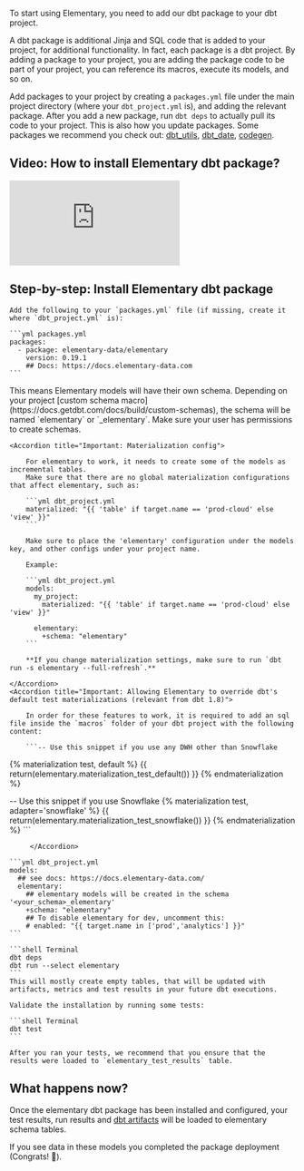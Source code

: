 To start using Elementary, you need to add our dbt package to your dbt project.

<Accordion title="What are dbt packages and packages.yml?">
A dbt package is additional Jinja and SQL code that is added to your project, for additional functionality. In fact, each package is a dbt project. By adding a package to your project, you are adding the package code to be part of your project, you can reference its macros, execute its models, and so on.

Add packages to your project by creating a `packages.yml` file under the main project directory (where your `dbt_project.yml` is), and adding the relevant package. After you add a new package, run `dbt deps` to actually pull its code to your project. This is also how you update packages.
Some packages we recommend you check out: [dbt_utils](https://github.com/dbt-labs/dbt-utils/tree/0.8.2/), [dbt_date](https://github.com/calogica/dbt-date/tree/0.5.4/), [codegen](https://github.com/dbt-labs/dbt-codegen/tree/0.5.0/).

</Accordion>

## Video: How to install Elementary dbt package?

<Frame>
  <div style={{ paddingBottom: "64.98194945848375%" }}>
    <iframe
      src="https://www.loom.com/embed/5cf1aaa0708f43a993f8a2945473c7ac"
      frameborder="0"
      webkitAllowFullscreen
      mozAllowFullScreen
      allowFullScreen
      style={{
        position: "absolute",
        top: 0,
        left: 0,
        width: "100%",
        height: "100%",
      }}
    ></iframe>
  </div>
</Frame>

## Step-by-step: Install Elementary dbt package

<Steps>
  <Step title="Add elementary to `packages.yml`">
    
    Add the following to your `packages.yml` file (if missing, create it where `dbt_project.yml` is):
    
    ```yml packages.yml
    packages:
      - package: elementary-data/elementary
        version: 0.19.1
        ## Docs: https://docs.elementary-data.com
    ```
  </Step>
  <Step title="Add to your `dbt_project.yml`">
    <Info>
        This means Elementary models will have their own schema.
        Depending on your project [custom schema macro](https://docs.getdbt.com/docs/build/custom-schemas), the schema will be named `elementary` or `<target_schema>_elementary`. 
        Make sure your user has permissions to create schemas.
    </Info>
    
    <Accordion title="Important: Materialization config">
        
        For elementary to work, it needs to create some of the models as incremental tables.
        Make sure that there are no global materialization configurations that affect elementary, such as:
        
        ```yml dbt_project.yml
        materialized: "{{ 'table' if target.name == 'prod-cloud' else 'view' }}"
        ```
        
        Make sure to place the 'elementary' configuration under the models key, and other configs under your project name.
        
        Example:
        
        ```yml dbt_project.yml
        models:
          my_project:
            materialized: "{{ 'table' if target.name == 'prod-cloud' else 'view' }}"
        
          elementary:
            +schema: "elementary"
        ```
        
        **If you change materialization settings, make sure to run `dbt run -s elementary --full-refresh`.**
        
    </Accordion>
    <Accordion title="Important: Allowing Elementary to override dbt's default test materializations (relevant from dbt 1.8)">

        In order for these features to work, it is required to add an sql file inside the `macros` folder of your dbt project with the following content:
        
        ```-- Use this snippet if you use any DWH other than Snowflake
{% materialization test, default %}
  {{ return(elementary.materialization_test_default()) }}
{% endmaterialization %}

-- Use this snippet if you use Snowflake
{% materialization test, adapter='snowflake' %}
  {{ return(elementary.materialization_test_snowflake()) }}
{% endmaterialization %}
        ```

         </Accordion>

    ```yml dbt_project.yml
    models:
      ## see docs: https://docs.elementary-data.com/
      elementary:
        ## elementary models will be created in the schema '<your_schema>_elementary'
        +schema: "elementary"
        ## To disable elementary for dev, uncomment this:
        # enabled: "{{ target.name in ['prod','analytics'] }}"
    ```

  </Step>
  <Step title="Import the package and build Elementary models">

    ```shell Terminal
    dbt deps
    dbt run --select elementary
    ```
    This will mostly create empty tables, that will be updated with artifacts, metrics and test results in your future dbt executions.

  </Step>
  <Step title="Run tests">

    Validate the installation by running some tests:

    ```shell Terminal
    dbt test
    ```

    After you ran your tests, we recommend that you ensure that the results were loaded to `elementary_test_results` table.

  </Step>
</Steps>

## What happens now?

Once the elementary dbt package has been installed and configured, your test results, run results and [dbt artifacts](data-tests/dbt/dbt-artifacts) will be loaded to elementary schema tables.

If you see data in these models you completed the package deployment (Congrats! 🎉).
